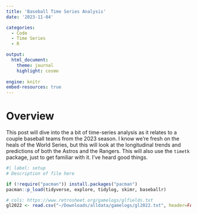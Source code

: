 ```yaml
---
title: 'Baseball Time Series Analysis'
date: '2023-11-04'

categories: 
  - Code
  - Time Series
  - R

output: 
  html_document:
    theme: journal
    highlight: cosmo
    
engine: knitr
embed-resources: true
---
```


# Overview

This post will dive into the a bit of time-series analysis as it relates to a couple baseball teams from the 2023 season. I know we're fresh on the heals of the World Series, but this will look at the longitudinal trends and predictions of both the Astros and the Rangers. This will also use the `timetk` package, just to get familiar with it. I've heard good things. 

```r
#| label: setup
# Description of file here

if (!require("pacman")) install.packages("pacman")
pacman::p_load(tidyverse, explore, tidylog, skimr, baseballr)
```

```r
# cols: https://www.retrosheet.org/gamelogs/glfields.txt
gl2022 <- read.csv("~/Downloads/alldata/gamelogs/gl2022.txt", header=FALSE)

```

